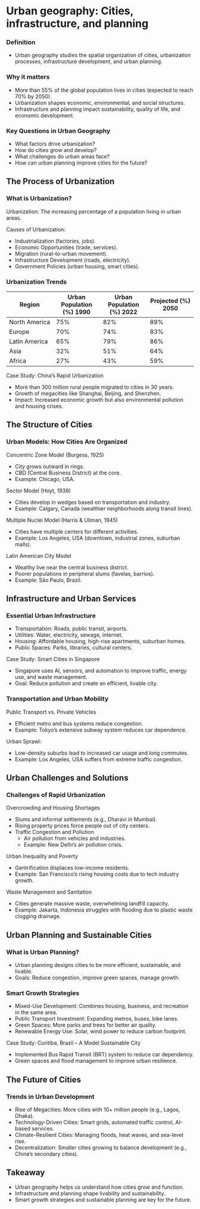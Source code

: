 # Urban geography: Cities, infrastructure, and planning

### Definition

-   Urban geography studies the spatial organization of cities, urbanization processes, infrastructure development, and urban planning.

### Why it matters

-   More than 55% of the global population lives in cities (expected to reach 70% by 2050).
-   Urbanization shapes economic, environmental, and social structures.
-   Infrastructure and planning impact sustainability, quality of life, and economic development.

### Key Questions in Urban Geography

-   What factors drive urbanization?
-   How do cities grow and develop?
-   What challenges do urban areas face?
-   How can urban planning improve cities for the future?

## The Process of Urbanization

### What is Urbanization?

Urbanization: The increasing percentage of a population living in urban areas.

Causes of Urbanization:

-   Industrialization (factories, jobs).
-   Economic Opportunities (trade, services).
-   Migration (rural-to-urban movement).
-   Infrastructure Development (roads, electricity).
-   Government Policies (urban housing, smart cities).

### Urbanization Trends

| Region | Urban Population (%) 1990 | Urban Population (%) 2022 | Projected (%) 2050 |
|------------------|------------------|------------------|------------------|
| North America | 75% | 82% | 89% |
| Europe | 70% | 74% | 83% |
| Latin America | 65% | 79% | 86% |
| Asia | 32% | 51% | 64% |
| Africa | 27% | 43% | 59% |

Case Study: China's Rapid Urbanization

-   More than 300 million rural people migrated to cities in 30 years.
-   Growth of megacities like Shanghai, Beijing, and Shenzhen.
-   Impact: Increased economic growth but also environmental pollution and housing crises.

## The Structure of Cities

### Urban Models: How Cities Are Organized

Concentric Zone Model (Burgess, 1925)

-   City grows outward in rings.
-   CBD (Central Business District) at the core.
-   Example: Chicago, USA.

Sector Model (Hoyt, 1939)

-   Cities develop in wedges based on transportation and industry.
-   Example: Calgary, Canada (wealthier neighborhoods along transit lines).

Multiple Nuclei Model (Harris & Ullman, 1945)

-   Cities have multiple centers for different activities.
-   Example: Los Angeles, USA (downtown, industrial zones, suburban malls).

Latin American City Model

-   Wealthy live near the central business district.
-   Poorer populations in peripheral slums (favelas, barrios).
-   Example: São Paulo, Brazil.

## Infrastructure and Urban Services

### Essential Urban Infrastructure

-   Transportation: Roads, public transit, airports.
-   Utilities: Water, electricity, sewage, internet.
-   Housing: Affordable housing, high-rise apartments, suburban homes.
-   Public Spaces: Parks, libraries, cultural centers.

Case Study: Smart Cities in Singapore

-   Singapore uses AI, sensors, and automation to improve traffic, energy use, and waste management.
-   Goal: Reduce pollution and create an efficient, livable city.

### Transportation and Urban Mobility

Public Transport vs. Private Vehicles

-   Efficient metro and bus systems reduce congestion.
-   Example: Tokyo’s extensive subway system reduces car dependence.

Urban Sprawl:

-   Low-density suburbs lead to increased car usage and long commutes.
-   Example: Los Angeles, USA suffers from extreme traffic congestion.

## Urban Challenges and Solutions

### Challenges of Rapid Urbanization

Overcrowding and Housing Shortages

-   Slums and informal settlements (e.g., Dharavi in Mumbai).
-   Rising property prices force people out of city centers.
-   Traffic Congestion and Pollution
    -   Air pollution from vehicles and industries.
    -   Example: New Delhi’s air pollution crisis.

Urban Inequality and Poverty

-   Gentrification displaces low-income residents.
-   Example: San Francisco’s rising housing costs due to tech industry growth.

Waste Management and Sanitation

-   Cities generate massive waste, overwhelming landfill capacity.
-   Example: Jakarta, Indonesia struggles with flooding due to plastic waste clogging drainage.

## Urban Planning and Sustainable Cities

### What is Urban Planning?

-   Urban planning designs cities to be more efficient, sustainable, and livable.
-   Goals: Reduce congestion, improve green spaces, manage growth.

### Smart Growth Strategies

-   Mixed-Use Development: Combines housing, business, and recreation in the same area.
-   Public Transport Investment: Expanding metros, buses, bike lanes.
-   Green Spaces: More parks and trees for better air quality.
-   Renewable Energy Use: Solar, wind power to reduce carbon footprint.

Case Study: Curitiba, Brazil – A Model Sustainable City

-   Implemented Bus Rapid Transit (BRT) system to reduce car dependency.
-   Green spaces and flood management to improve urban resilience.

## The Future of Cities

### Trends in Urban Development

-   Rise of Megacities: More cities with 10+ million people (e.g., Lagos, Dhaka).
-   Technology-Driven Cities: Smart grids, automated traffic control, AI-based services.
-   Climate-Resilient Cities: Managing floods, heat waves, and sea-level rise.
-   Decentralization: Smaller cities growing to balance development (e.g., China's secondary cities).

## Takeaway

-   Urban geography helps us understand how cities grow and function.
-   Infrastructure and planning shape livability and sustainability.
-   Smart growth strategies and sustainable planning are key for the future.

